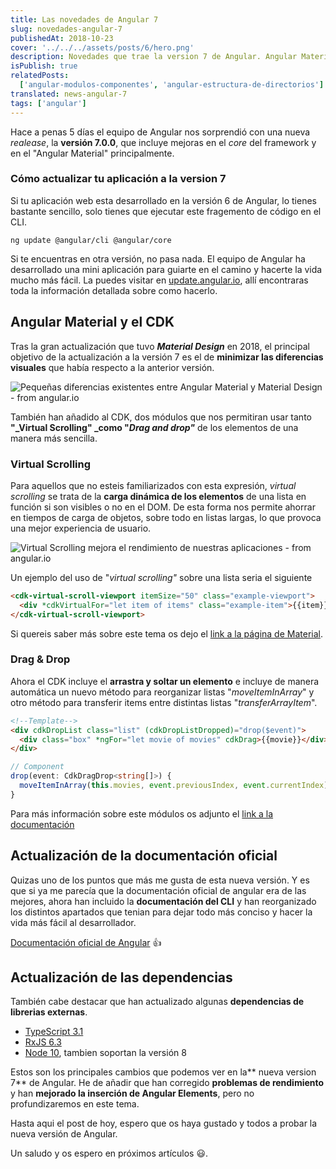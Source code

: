 ```yaml
---
title: Las novedades de Angular 7
slug: novedades-angular-7
publishedAt: 2018-10-23
cover: '../../../assets/posts/6/hero.png'
description: Novedades que trae la version 7 de Angular. Angular Material, virtual scrolling, drag & drop, la nueva documentación de Angular v7 y mucho más
isPublish: true
relatedPosts:
  ['angular-modulos-componentes', 'angular-estructura-de-directorios']
translated: news-angular-7
tags: ['angular']
---
```


Hace a penas 5 días el equipo de Angular nos sorprendió con una nueva _realease_, la **versión 7.0.0**, que incluye mejoras en el _core_ del framework y en el "Angular Material" principalmente.

### Cómo actualizar tu aplicación a la version 7

Si tu aplicación web esta desarrollado en la versión 6 de Angular, lo tienes bastante sencillo, solo tienes que ejecutar este fragemento de código en el CLI.

```
ng update @angular/cli @angular/core
```

Si te encuentras en otra versión, no pasa nada. El equipo de Angular ha desarrollado una mini aplicación para guiarte en el camino y hacerte la vida mucho más fácil. La puedes visitar en [update.angular.io](https://update.angular.io/), allí encontraras toda la información detallada sobre como hacerlo.

## Angular Material y el CDK

Tras la gran actualización que tuvo **_Material Design_** en 2018, el principal objetivo de la actualización a la versión 7 es el de **minimizar las diferencias visuales** que había respecto a la anterior versión.

![Pequeñas diferencias existentes entre Angular Material y Material Design - from angular.io](../../../assets/posts/6/monte.png)

También han añadido al CDK, dos módulos que nos permitiran usar tanto **"_Virtual Scrolling" _**como** "_Drag and drop"_** de los elementos de una manera más sencilla.

### Virtual Scrolling

Para aquellos que no esteis familiarizados con esta expresión, _virtual scrolling_ se trata de la **carga dinámica de los elementos** de una lista en función si son visibles o no en el DOM. De esta forma nos permite ahorrar en tiempos de carga de objetos, sobre todo en listas largas, lo que provoca una mejor experiencia de usuario.

<img
  src="/assets/scroll.gif"
  alt="Virtual Scrolling mejora el rendimiento de nuestras aplicaciones - from angular.io"
  loading="lazy"
/>

Un ejemplo del uso de "_virtual scrolling"_ sobre una lista seria el siguiente

```html
<cdk-virtual-scroll-viewport itemSize="50" class="example-viewport">
  <div *cdkVirtualFor="let item of items" class="example-item">{{item}}</div>
</cdk-virtual-scroll-viewport>
```

Si quereis saber más sobre este tema os dejo el [link a la página de Material](https://material.angular.io/cdk/scrolling/overview).

### Drag & Drop

Ahora el CDK incluye el **arrastra y soltar un elemento** e incluye de manera automática un nuevo método para reorganizar listas "_moveItemInArray_" y otro método para transferir items entre distintas listas "_transferArrayItem_".

```html
<!--Template-->
<div cdkDropList class="list" (cdkDropListDropped)="drop($event)">
  <div class="box" *ngFor="let movie of movies" cdkDrag>{{movie}}</div>
</div>
```

```ts
// Component
drop(event: CdkDragDrop<string[]>) {
  moveItemInArray(this.movies, event.previousIndex, event.currentIndex);
}
```

Para más información sobre este módulos os adjunto el [link a la documentación](https://material.angular.io/cdk/drag-drop/overview)

## Actualización de la documentación oficial

Quizas uno de los puntos que más me gusta de esta nueva versión. Y es que si ya me parecía que la documentación oficial de angular era de las mejores, ahora han incluido la **documentación del CLI** y han reorganizado los distintos apartados que tenian para dejar todo más conciso y hacer la vida más fácil al desarrollador.

[Documentación oficial de Angular](https://angular.io/docs) 👍

## Actualización de las dependencias

También cabe destacar que han actualizado algunas **dependencias de librerias externas**.

- [TypeScript 3.1](https://www.typescriptlang.org/docs/handbook/release-notes/typescript-3-1.html)
- [RxJS 6.3](https://github.com/ReactiveX/rxjs/blob/master/CHANGELOG.md#630-2018-08-30)
- [Node 10](http://https://nodejs.org/en/blog/release/v10.0.0/), tambien soportan la versión 8

Estos son los principales cambios que podemos ver en la** nueva version 7** de Angular. He de añadir que han corregido **problemas de rendimiento** y han **mejorado la inserción de Angular Elements**, pero no profundizaremos en este tema.

Hasta aqui el post de hoy, espero que os haya gustado y todos a probar la nueva versión de Angular.

Un saludo y os espero en próximos artículos 😃.
